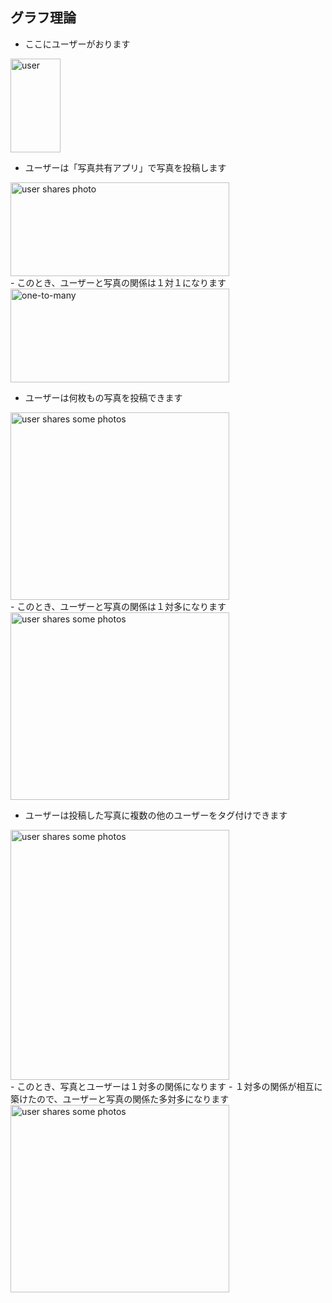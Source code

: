 
## グラフ理論

- ここにユーザーがおります
<div><Image src="/draws/usecases/user.dio.svg" width="80" height="150" alt="user" /></div>

- ユーザーは「写真共有アプリ」で写真を投稿します
<div><Image src="/draws/usecases/user-posts-photo.dio.svg" width="350" height="150" alt="user shares photo" /></div>
  - このとき、ユーザーと写真の関係は１対１になります
  <div><Image src="/draws/graphs/one-to-one.dio.svg" width="350" height="150" alt="one-to-many" /></div>

- ユーザーは何枚もの写真を投稿できます
<div><Image src="/draws/usecases/user-posts-some-photos.dio.svg" width="350" height="300" alt="user shares some photos" /></div>
  - このとき、ユーザーと写真の関係は１対多になります
  <div><Image src="/draws/graphs/one-to-many.dio.svg" width="350" height="300" alt="user shares some photos" /></div>

- ユーザーは投稿した写真に複数の他のユーザーをタグ付けできます
<div><Image src="/draws/usecases/post-is-tagged-by-user.dio.svg" width="350" height="400" alt="user shares some photos" /></div>
  - このとき、写真とユーザーは１対多の関係になります
  - １対多の関係が相互に築けたので、ユーザーと写真の関係た多対多になります
  <div><Image src="/draws/graphs/many-to-many.dio.svg" width="350" height="300" alt="user shares some photos" /></div>
  
